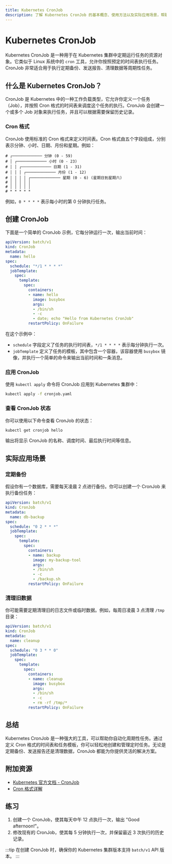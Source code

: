 ```yaml
---
title: Kubernetes CronJob
description: 了解 Kubernetes CronJob 的基本概念、使用方法以及实际应用场景，帮助初学者掌握定时任务的创建和管理。
---
```


# Kubernetes CronJob

Kubernetes CronJob 是一种用于在 Kubernetes 集群中定期运行任务的资源对象。它类似于 Linux 系统中的 `cron` 工具，允许你按照预定的时间表执行任务。CronJob 非常适合用于执行定期备份、发送报告、清理数据等周期性任务。

## 什么是 Kubernetes CronJob？

CronJob 是 Kubernetes 中的一种工作负载类型，它允许你定义一个任务（Job），并按照 Cron 格式的时间表来调度这个任务的执行。CronJob 会创建一个或多个 Job 对象来执行任务，并且可以根据需要保留历史记录。

### Cron 格式

CronJob 使用标准的 Cron 格式来定义时间表。Cron 格式由五个字段组成，分别表示分钟、小时、日期、月份和星期。例如：

```
# ┌───────────── 分钟 (0 - 59)
# │ ┌───────────── 小时 (0 - 23)
# │ │ ┌───────────── 日期 (1 - 31)
# │ │ │ ┌───────────── 月份 (1 - 12)
# │ │ │ │ ┌───────────── 星期 (0 - 6) (星期日到星期六)
# │ │ │ │ │
# │ │ │ │ │
# * * * * *
```

例如，`0 * * * *` 表示每小时的第 0 分钟执行任务。

## 创建 CronJob

下面是一个简单的 CronJob 示例，它每分钟运行一次，输出当前时间：

```yaml
apiVersion: batch/v1
kind: CronJob
metadata:
  name: hello
spec:
  schedule: "*/1 * * * *"
  jobTemplate:
    spec:
      template:
        spec:
          containers:
          - name: hello
            image: busybox
            args:
            - /bin/sh
            - -c
            - date; echo "Hello from Kubernetes CronJob"
          restartPolicy: OnFailure
```

在这个示例中：

- `schedule` 字段定义了任务的执行时间表，`*/1 * * * *` 表示每分钟执行一次。
- `jobTemplate` 定义了任务的模板，其中包含一个容器，该容器使用 `busybox` 镜像，并执行一个简单的命令来输出当前时间和一条消息。

### 应用 CronJob

使用 `kubectl apply` 命令将 CronJob 应用到 Kubernetes 集群中：

```bash
kubectl apply -f cronjob.yaml
```

### 查看 CronJob 状态

你可以使用以下命令查看 CronJob 的状态：

```bash
kubectl get cronjob hello
```

输出将显示 CronJob 的名称、调度时间、最后执行时间等信息。

## 实际应用场景

### 定期备份

假设你有一个数据库，需要每天凌晨 2 点进行备份。你可以创建一个 CronJob 来执行备份任务：

```yaml
apiVersion: batch/v1
kind: CronJob
metadata:
  name: db-backup
spec:
  schedule: "0 2 * * *"
  jobTemplate:
    spec:
      template:
        spec:
          containers:
          - name: backup
            image: my-backup-tool
            args:
            - /bin/sh
            - -c
            - /backup.sh
          restartPolicy: OnFailure
```

### 清理旧数据

你可能需要定期清理旧的日志文件或临时数据。例如，每周日凌晨 3 点清理 `/tmp` 目录：

```yaml
apiVersion: batch/v1
kind: CronJob
metadata:
  name: cleanup
spec:
  schedule: "0 3 * * 0"
  jobTemplate:
    spec:
      template:
        spec:
          containers:
          - name: cleanup
            image: busybox
            args:
            - /bin/sh
            - -c
            - rm -rf /tmp/*
          restartPolicy: OnFailure
```

## 总结

Kubernetes CronJob 是一种强大的工具，可以帮助你自动化周期性任务。通过定义 Cron 格式的时间表和任务模板，你可以轻松地创建和管理定时任务。无论是定期备份、发送报告还是清理数据，CronJob 都能为你提供灵活的解决方案。

## 附加资源

- [Kubernetes 官方文档 - CronJob](https://kubernetes.io/docs/concepts/workloads/controllers/cron-jobs/)
- [Cron 格式详解](https://en.wikipedia.org/wiki/Cron)

## 练习

1. 创建一个 CronJob，使其每天中午 12 点执行一次，输出 "Good afternoon!"。
2. 修改现有的 CronJob，使其每 5 分钟执行一次，并保留最近 3 次执行的历史记录。

:::tip
在创建 CronJob 时，确保你的 Kubernetes 集群版本支持 `batch/v1` API 版本。
:::